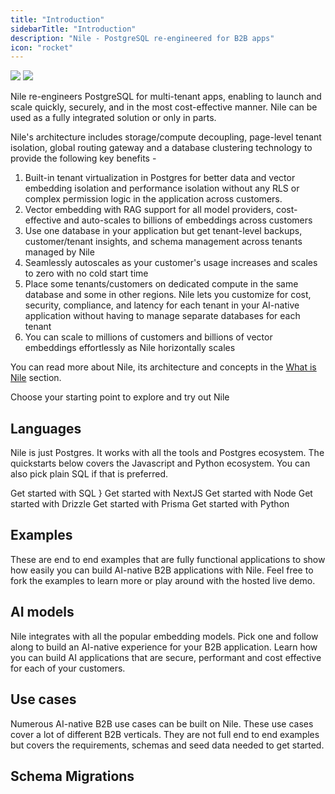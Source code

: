 ```yaml
---
title: "Introduction"
sidebarTitle: "Introduction"
description: "Nile - PostgreSQL re-engineered for B2B apps"
icon: "rocket"
---
```


<Frame>
  <img
    className="block dark:hidden"
    src="/images/welcomebanner.png"
  />
  <img
    className="hidden dark:block"
    src="/images/welcomebanner.png"
  />
</Frame>

Nile re-engineers PostgreSQL for multi-tenant apps, enabling to launch and scale quickly, securely, and in the most cost-effective manner. Nile can be used as a fully integrated solution or only in parts.

Nile's architecture includes storage/compute decoupling, page-level tenant isolation, global routing gateway and a database clustering technology to provide the following key benefits -

1. Built-in tenant virtualization in Postgres for better data and vector embedding isolation and performance isolation without any RLS or complex permission logic in the application across customers.
2. Vector embedding with RAG support for all model providers, cost-effective and auto-scales to billions of embeddings across customers
3. Use one database in your application but get tenant-level backups, customer/tenant insights, and schema management across tenants managed by Nile
4. Seamlessly autoscales as your customer's usage increases and scales to zero with no cold start time
5. Place some tenants/customers on dedicated compute in the same database and some in other regions. Nile lets you customize for cost, security, compliance, and latency for each tenant in your AI-native application without having to manage separate databases for each tenant
6. You can scale to millions of customers and billions of vector embeddings effortlessly as Nile horizontally scales

You can read more about Nile, its architecture and concepts in the [What is Nile](https://website-git-fixlanding-niledatabase.vercel.app/docs/getting-started/what_is_nile) section.

Choose your starting point to explore and try out Nile

## Languages

Nile is just Postgres. It works with all the tools and Postgres ecosystem. The quickstarts below covers the Javascript and Python ecosystem. You can also pick plain SQL if that is preferred.

<CardGroup cols={3}>
  <Card title="SQL" icon="square-1">
    Get started with SQL
  </Card>
  <Card title="NextJS" icon="{<svg width="800px" height="800px" viewBox="0 0 256 256" version="1.1" xmlns="http://www.w3.org/2000/svg" xmlns:xlink="http://www.w3.org/1999/xlink" preserveAspectRatio="xMidYMid">
    <g>
        <path d="M119.616813,0.0688905149 C119.066276,0.118932037 117.314565,0.294077364 115.738025,0.419181169 C79.3775171,3.69690087 45.3192571,23.3131775 23.7481916,53.4631946 C11.7364614,70.2271045 4.05395894,89.2428829 1.15112414,109.384595 C0.12512219,116.415429 0,118.492153 0,128.025062 C0,137.557972 0.12512219,139.634696 1.15112414,146.665529 C8.10791789,194.730411 42.3163245,235.11392 88.7116325,250.076335 C97.0197458,252.753556 105.778299,254.580072 115.738025,255.680985 C119.616813,256.106338 136.383187,256.106338 140.261975,255.680985 C157.453763,253.779407 172.017986,249.525878 186.382014,242.194795 C188.584164,241.068861 189.00958,240.768612 188.709286,240.518404 C188.509091,240.36828 179.124927,227.782837 167.86393,212.570214 L147.393939,184.922273 L121.743891,146.965779 C107.630108,126.098464 96.0187683,109.034305 95.9186706,109.034305 C95.8185728,109.009284 95.7184751,125.873277 95.6684262,146.465363 C95.5933529,182.52028 95.5683284,183.971484 95.1178886,184.82219 C94.4672532,186.048207 93.9667644,186.548623 92.915738,187.099079 C92.114956,187.499411 91.4142717,187.574474 87.6355816,187.574474 L83.3063539,187.574474 L82.1552297,186.848872 C81.4044966,186.373477 80.8539589,185.747958 80.4785924,185.022356 L79.9530792,183.896422 L80.0031281,133.729796 L80.0782014,83.5381493 L80.8539589,82.5623397 C81.25435,82.0369037 82.1051808,81.3613431 82.7057674,81.0360732 C83.7317693,80.535658 84.1321603,80.4856165 88.4613881,80.4856165 C93.5663734,80.4856165 94.4172043,80.6857826 95.7434995,82.1369867 C96.1188661,82.5373189 110.007429,103.454675 126.623656,128.650581 C143.239883,153.846488 165.962072,188.250034 177.122972,205.139048 L197.392766,235.839522 L198.418768,235.163961 C207.502639,229.259062 217.112023,220.852086 224.719453,212.09482 C240.910264,193.504394 251.345455,170.835585 254.848876,146.665529 C255.874878,139.634696 256,137.557972 256,128.025062 C256,118.492153 255.874878,116.415429 254.848876,109.384595 C247.892082,61.3197135 213.683675,20.9362052 167.288368,5.97379012 C159.105376,3.32158945 150.396872,1.49507389 140.637341,0.394160408 C138.234995,0.143952798 121.693842,-0.131275573 119.616813,0.0688905149 L119.616813,0.0688905149 Z M172.017986,77.4831252 C173.219159,78.0836234 174.195112,79.2345784 174.545455,80.435575 C174.74565,81.0861148 174.795699,94.9976579 174.74565,126.348671 L174.670577,171.336 L166.73783,159.17591 L158.780059,147.01582 L158.780059,114.313685 C158.780059,93.1711423 158.880156,81.2862808 159.030303,80.7108033 C159.430694,79.3096407 160.306549,78.2087272 161.507722,77.5581875 C162.533724,77.0327515 162.909091,76.98271 166.837928,76.98271 C170.541544,76.98271 171.19218,77.0327515 172.017986,77.4831252 Z" fill="#000000">

</path>
    </g>
</svg>}
    Get started with NextJS
  </Card>
  <Card title="Node" icon="square-3">
    Get started with Node
  </Card>
  <Card title="Drizzle" icon="square-4">
    Get started with Drizzle
  </Card>
  <Card title="Prisma" icon="square-5">
    Get started with Prisma
  </Card>
  <Card title="Python" icon="square-6">
    Get started with Python
  </Card>
</CardGroup>

## Examples

These are end to end examples that are fully functional applications to show how easily you can build AI-native B2B applications with Nile. Feel free to fork the examples to learn more or play around with the hosted live demo.

<Cards>
  <Card
    file="./examples/chat_with_pdf.mdx"
    root="getting-started"
    icon="chat.svg"
  />
  <Card
    file="./examples/code_assistant.mdx"
    root="getting-started"
    icon="vector.png"
  />
  <Card
    file="./examples/task_genius.mdx"
    root="getting-started"
    icon="taskgenius2.png"
  />
  <Card
    file="./examples/sales_insight.mdx"
    root="getting-started"
    icon="lead.svg"
  />
</Cards>

## AI models

Nile integrates with all the popular embedding models. Pick one and follow along to build an AI-native experience for your B2B application. Learn how you can build AI applications that are secure, performant and cost effective for each of your customers.

<Cards>
  <Card
    file="./embedding_models/cohere.mdx"
    root="ai-embeddings"
    icon="cohere.svg"
  />
  <Card
    file="./embedding_models/open_ai.mdx"
    root="ai-embeddings"
    icon="open_ai.svg"
  />
  <Card
    file="./embedding_models/fireworks.mdx"
    root="ai-embeddings"
    icon="fireworks.svg"
  />
  <Card
    file="./embedding_models/google.mdx"
    root="ai-embeddings"
    icon="google_ai.svg"
  />
  <Card
    file="./embedding_models/deepinfra.mdx"
    root="ai-embeddings"
    icon="deepinfra.svg"
  />
  <Card
    file="./embedding_models/voyage.mdx"
    root="ai-embeddings"
    icon="voyage.svg"
  />
</Cards>

## Use cases

Numerous AI-native B2B use cases can be built on Nile. These use cases cover a lot of different B2B verticals. They are not full end to end examples but covers the requirements, schemas and seed data needed to get started.

<Cards>
  <Card
    file="./usecases/lead-management.mdx"
    root="getting-started"
    icon="lead.svg"
  />
  <Card
    file="./usecases/issue-tracking.mdx"
    root="getting-started"
    icon="issue.svg"
  />
  <Card file="./usecases/slack.mdx" root="getting-started" icon="slack.webp" />
  <Card
    file="./usecases/expensify.mdx"
    root="getting-started"
    icon="expensify.svg"
  />
  <Card
    file="./usecases/tripactions.mdx"
    root="getting-started"
    icon="tripactions.png"
  />
  <Card
    file="./usecases/schoology.mdx"
    root="getting-started"
    icon="schoology.png"
  />
  <Card
    file="./usecases/legal.mdx"
    root="getting-started"
    icon="legalicon.svg"
  />
  <Card
    file="./usecases/support.mdx"
    root="getting-started"
    icon="supporticon.svg"
  />
  <Card file="./usecases/hiring.mdx" root="getting-started" icon="hiring.svg" />
  <Card
    file="./usecases/marketing.mdx"
    root="getting-started"
    icon="marketing.svg"
  />
  <Card file="./usecases/hr.mdx" root="getting-started" icon="hr.svg" />
  <Card file="./usecases/notion.mdx" root="getting-started" icon="notion.svg" />
  <Card file="./usecases/health.mdx" root="getting-started" icon="health.svg" />
  <Card
    file="./usecases/scheduler.mdx"
    root="getting-started"
    icon="scheduler.svg"
  />
  <Card
    file="./usecases/accounts.mdx"
    root="getting-started"
    icon="accounts.svg"
  />
  <Card file="./usecases/supply.mdx" root="getting-started" icon="supply.svg" />
  <Card
    file="./usecases/feedback.mdx"
    root="getting-started"
    icon="feedback.svg"
  />
  <Card
    file="./usecases/onboarding.mdx"
    root="getting-started"
    icon="onboarding.svg"
  />
</Cards>

## Schema Migrations

<Cards>
  <Card
    file="./schema_migrations/drizzle.mdx"
    root="getting-started"
    icon="drizzle.svg"
  />
  <Card
    file="./schema_migrations/prisma.mdx"
    root="getting-started"
    icon="prisma.svg"
  />
  <Card
    file="./schema_migrations/sqlalchemy.mdx"
    root="getting-started"
    icon="python.svg"
  />
  <Card
    file="./schema_migrations/django.mdx"
    root="getting-started"
    icon="django_white.svg"
  />
</Cards>
